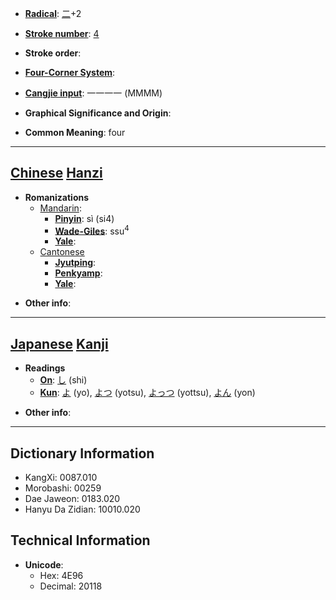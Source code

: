 * '''[[Wiktionary:Chinese radical index| Radical]]''': [[Wiktionary:Chinese radical index 二|二]]+2

* '''[[Wiktionary:Chinese total strokes index|Stroke number]]''': [[Wiktionary:Chinese total strokes index 4|4]]

* '''Stroke order''': 

* '''[[Wiktionary:Chinese four corner index|Four-Corner System]]''': 

* '''[[Wiktionary:Chinese Cangjie index|Cangjie input]]''': 一一一一 (MMMM)

* '''Graphical Significance and Origin''': 

* '''Common Meaning''': four

----

== [[Chinese]] [[Hanzi]] ==

* '''Romanizations'''
** [[Mandarin]]:
*** '''[[Pinyin]]''': sì (si4)
*** '''[[Wade-Giles]]''': ssu<sup>4</sup>
*** '''[[Yale]]''': 
**[[Cantonese]]
***'''[[Jyutping]]''':
***'''[[Penkyamp]]''': 
***'''[[Yale]]''': 

* '''Other info''': 

----

== [[Japanese]] [[Kanji]] ==

* '''Readings'''
** '''[[On]]''': [[し]] (shi)
** '''[[Kun]]''': [[よ]] (yo), [[よつ]] (yotsu), [[よっつ]] (yottsu), [[よん]] (yon)

* '''Other info''':  

----

== Dictionary Information ==

* KangXi: 0087.010
* Morobashi: 00259
* Dae Jaweon: 0183.020
* Hanyu Da Zidian: 10010.020

== Technical Information ==

* '''Unicode''':
** Hex: 4E96
** Decimal: 20118
